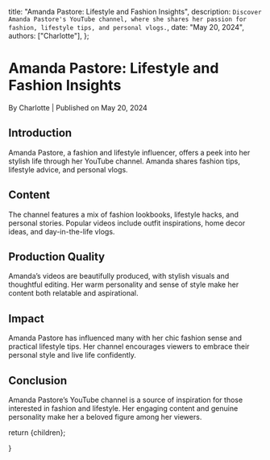 
  title: "Amanda Pastore: Lifestyle and Fashion Insights",
  description: `Discover Amanda Pastore's YouTube channel, where she shares her passion for fashion, lifestyle tips, and personal vlogs.`,
  date: "May 20, 2024",
  authors: ["Charlotte"],
};

<h1>Amanda Pastore: Lifestyle and Fashion Insights</h1>
<div className="text-sm text-gray-500 dark:text-gray-400">
  By Charlotte | Published on May 20, 2024
</div>

<section id="introduction">
  <h2>Introduction</h2>
  <span>
    Amanda Pastore, a fashion and lifestyle influencer, offers a peek into her
    stylish life through her YouTube channel. Amanda shares fashion tips,
    lifestyle advice, and personal vlogs.
  </span>
</section>

<section id="content">
  <h2>Content</h2>
  <span>
    The channel features a mix of fashion lookbooks, lifestyle hacks, and
    personal stories. Popular videos include outfit inspirations, home decor
    ideas, and day-in-the-life vlogs.
  </span>
</section>

<section id="production-quality">
  <h2>Production Quality</h2>
  <span>
    Amanda’s videos are beautifully produced, with stylish visuals and
    thoughtful editing. Her warm personality and sense of style make her content
    both relatable and aspirational.
  </span>
</section>

<section id="impact">
  <h2>Impact</h2>
  <span>
    Amanda Pastore has influenced many with her chic fashion sense and practical
    lifestyle tips. Her channel encourages viewers to embrace their personal
    style and live life confidently.
  </span>
</section>

<section id="conclusion">
  <h2>Conclusion</h2>
  <span>
    Amanda Pastore’s YouTube channel is a source of inspiration for those
    interested in fashion and lifestyle. Her engaging content and genuine
    personality make her a beloved figure among her viewers.
  </span>
</section>

  return <MdxLayout>{children}</MdxLayout>;


}

